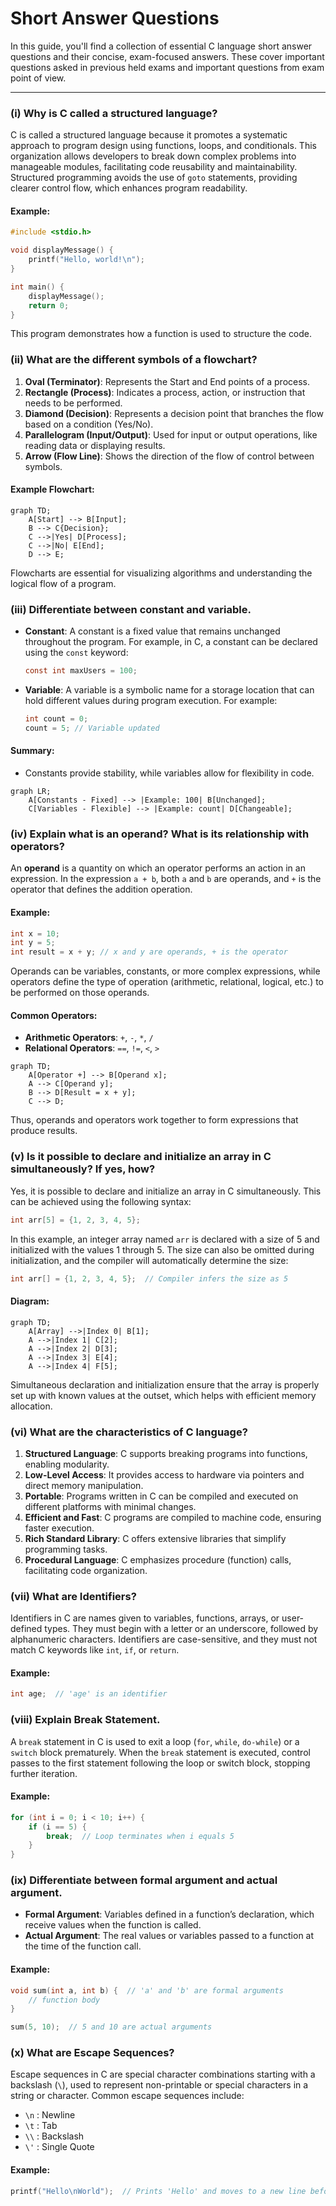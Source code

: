 # Short Answer Questions

In this guide, you'll find a collection of essential C language short answer questions and their concise, exam-focused answers. These cover important questions asked in previous held exams and important questions from exam point of view.

---

### (i) Why is C called a structured language?

C is called a structured language because it promotes a systematic approach to program design using functions, loops, and conditionals. This organization allows developers to break down complex problems into manageable modules, facilitating code reusability and maintainability. Structured programming avoids the use of `goto` statements, providing clearer control flow, which enhances program readability.

#### Example:

```c
#include <stdio.h>

void displayMessage() {
    printf("Hello, world!\n");
}

int main() {
    displayMessage();
    return 0;
}
```

This program demonstrates how a function is used to structure the code.

### (ii) What are the different symbols of a flowchart?

1. **Oval (Terminator)**: Represents the Start and End points of a process.
2. **Rectangle (Process)**: Indicates a process, action, or instruction that needs to be performed.
3. **Diamond (Decision)**: Represents a decision point that branches the flow based on a condition (Yes/No).
4. **Parallelogram (Input/Output)**: Used for input or output operations, like reading data or displaying results.
5. **Arrow (Flow Line)**: Shows the direction of the flow of control between symbols.

#### Example Flowchart:

```mermaid
graph TD;
    A[Start] --> B[Input];
    B --> C{Decision};
    C -->|Yes| D[Process];
    C -->|No| E[End];
    D --> E;
```

Flowcharts are essential for visualizing algorithms and understanding the logical flow of a program.

### (iii) Differentiate between constant and variable.

- **Constant**: A constant is a fixed value that remains unchanged throughout the program. For example, in C, a constant can be declared using the `const` keyword:
  ```c
  const int maxUsers = 100;
  ```

- **Variable**: A variable is a symbolic name for a storage location that can hold different values during program execution. For example:
  ```c
  int count = 0;
  count = 5; // Variable updated
  ```

#### Summary:

- Constants provide stability, while variables allow for flexibility in code.
  
```mermaid
graph LR;
    A[Constants - Fixed] --> |Example: 100| B[Unchanged];
    C[Variables - Flexible] --> |Example: count| D[Changeable];
```

### (iv) Explain what is an operand? What is its relationship with operators?

An **operand** is a quantity on which an operator performs an action in an expression. In the expression `a + b`, both `a` and `b` are operands, and `+` is the operator that defines the addition operation.

#### Example:

```c
int x = 10;
int y = 5;
int result = x + y; // x and y are operands, + is the operator
```

Operands can be variables, constants, or more complex expressions, while operators define the type of operation (arithmetic, relational, logical, etc.) to be performed on those operands.

#### Common Operators:
- **Arithmetic Operators**: `+`, `-`, `*`, `/`
- **Relational Operators**: `==`, `!=`, `<`, `>`

```mermaid
graph TD;
    A[Operator +] --> B[Operand x];
    A --> C[Operand y];
    B --> D[Result = x + y];
    C --> D;
```

Thus, operands and operators work together to form expressions that produce results.

### (v) Is it possible to declare and initialize an array in C simultaneously? If yes, how?

Yes, it is possible to declare and initialize an array in C simultaneously. This can be achieved using the following syntax:

```c
int arr[5] = {1, 2, 3, 4, 5};
```

In this example, an integer array named `arr` is declared with a size of 5 and initialized with the values 1 through 5. The size can also be omitted during initialization, and the compiler will automatically determine the size:

```c
int arr[] = {1, 2, 3, 4, 5};  // Compiler infers the size as 5
```

#### Diagram:

```mermaid
graph TD;
    A[Array] -->|Index 0| B[1];
    A -->|Index 1| C[2];
    A -->|Index 2| D[3];
    A -->|Index 3| E[4];
    A -->|Index 4| F[5];
```

Simultaneous declaration and initialization ensure that the array is properly set up with known values at the outset, which helps with efficient memory allocation.

### (vi) What are the characteristics of C language?

1. **Structured Language**: C supports breaking programs into functions, enabling modularity.
2. **Low-Level Access**: It provides access to hardware via pointers and direct memory manipulation.
3. **Portable**: Programs written in C can be compiled and executed on different platforms with minimal changes.
4. **Efficient and Fast**: C programs are compiled to machine code, ensuring faster execution.
5. **Rich Standard Library**: C offers extensive libraries that simplify programming tasks.
6. **Procedural Language**: C emphasizes procedure (function) calls, facilitating code organization.

### (vii) What are Identifiers?

Identifiers in C are names given to variables, functions, arrays, or user-defined types. They must begin with a letter or an underscore, followed by alphanumeric characters. Identifiers are case-sensitive, and they must not match C keywords like `int`, `if`, or `return`.

#### Example:

```c
int age;  // 'age' is an identifier
```

### (viii) Explain Break Statement.

A `break` statement in C is used to exit a loop (`for`, `while`, `do-while`) or a `switch` block prematurely. When the `break` statement is executed, control passes to the first statement following the loop or switch block, stopping further iteration.

#### Example:

```c
for (int i = 0; i < 10; i++) {
    if (i == 5) {
        break;  // Loop terminates when i equals 5
    }
}
```

### (ix) Differentiate between formal argument and actual argument.

- **Formal Argument**: Variables defined in a function’s declaration, which receive values when the function is called.
- **Actual Argument**: The real values or variables passed to a function at the time of the function call.

#### Example:

```c
void sum(int a, int b) {  // 'a' and 'b' are formal arguments
    // function body
}

sum(5, 10);  // 5 and 10 are actual arguments
```

### (x) What are Escape Sequences?

Escape sequences in C are special character combinations starting with a backslash (`\`), used to represent non-printable or special characters in a string or character. Common escape sequences include:
- `\n` : Newline
- `\t` : Tab
- `\\` : Backslash
- `\'` : Single Quote

#### Example:

```c
printf("Hello\nWorld");  // Prints 'Hello' and moves to a new line before printing 'World'
```